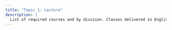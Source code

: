 ```yaml
---
title: "Topic 1: Lecture"
description: |
  List of required courses and by division. Classes delivered in English or with an possible alternative for foreigner students to get the corresponing credits
---
```

